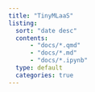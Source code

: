 ```yaml
---
title: "TinyMLaaS"
listing:
  sort: "date desc"
  contents:
      - "docs/*.qmd"
      - "docs/*.md"
      - "docs/*.ipynb"
  type: default
  categories: true
---
```

